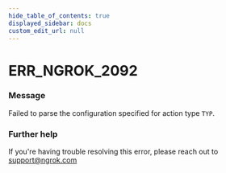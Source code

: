 ```yaml
---
hide_table_of_contents: true
displayed_sidebar: docs
custom_edit_url: null
---
```



# ERR_NGROK_2092

### Message

Failed to parse the configuration specified for action type `TYP`.

### Further help

If you're having trouble resolving this error, please reach out to [support@ngrok.com](mailto:support@ngrok.com?subject=Help%20with%20ERR_NGROK_2092)

<ErrorDetails error="err_ngrok_2092" />
